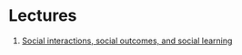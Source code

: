# Lectures

1. [Social interactions, social outcomes, and social
   learning](/lectures/slides/1.html)
